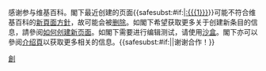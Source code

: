 {{{icon|[[File:Information.svg|25px|link=]] }}}感谢参与维基百科。閣下最近创建的页面{{<includeonly>safesubst:</includeonly>#if:{{{1|}}}|[[:{{{1}}}]]}}可能不符合维基百科的[[Wikipedia:方针与指引|新頁面方針]]，故可能会被[[Wikipedia:删除守则|删除]]。如閣下希望获取更多关于创建新条目的信息，請參阅[[Help:创建新页面|如何创建新页面]]。如閣下需要进行编辑测试，请使用[[Wikipedia:沙盒|沙盒]]。閣下亦可以參阅[[Wikipedia:概述|介绍頁]]以获取更多相关的信息。{{<includeonly>safesubst:</includeonly>#if:{{{2|}}}|{{{2}}}|谢谢合作！}}<!-- Template:uw-create1 --><noinclude>
{{Templatesnotice|series = uw-create|s1=uw-c1|max = 5}}
[[Category:用戶警告模板|創]]
</noinclude>